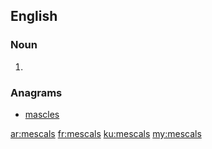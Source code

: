 ==English==

===Noun===
{{head|en|noun plural form}}

# {{plural of|mescal|lang=en}}

===Anagrams===
* [[mascles#English|mascles]]

[[ar:mescals]]
[[fr:mescals]]
[[ku:mescals]]
[[my:mescals]]